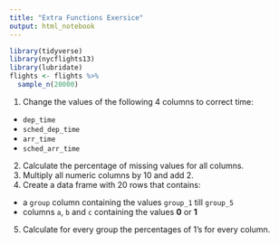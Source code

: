 ```yaml
---
title: "Extra Functions Exersice"
output: html_notebook
---
```


```r
library(tidyverse)
library(nycflights13)
library(lubridate)
flights <- flights %>%
  sample_n(20000)
```

1. Change the values of the following 4 columns to correct time:

  - `dep_time`
  - `sched_dep_time`
  - `arr_time`
  - `sched_arr_time`

2. Calculate the percentage of missing values for all columns.
3. Multiply all numeric columns by 10 and add 2.
4. Create a data frame with 20 rows that contains: 
  
  - a `group` column containing the values `group_1` till `group_5`
  - columns `a`, `b` and `c` containing the values **0** or **1**

5. Calculate for every group the percentages of 1's for every column.